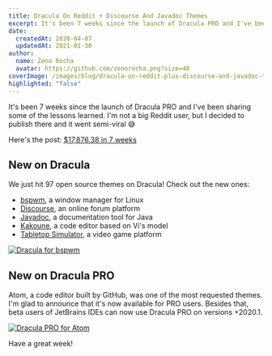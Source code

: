 ```yaml
---
title: Dracula On Reddit + Discourse And Javadoc Themes
excerpt: It's been 7 weeks since the launch of Dracula PRO and I've been sharing some of the lessons learned. I'm not a big Reddit user, but I decided to publish there and it went semi-viral.
date:
  createdAt: 2020-04-07
  updatedAt: 2021-01-30
author:
  name: Zeno Rocha
  avatar: https://github.com/zenorocha.png?size=48
coverImage: /images/blog/dracula-on-reddit-plus-discourse-and-javadoc-themes-a.png
highlighted: "false"
---
```


It's been 7 weeks since the launch of Dracula PRO and I've been sharing some of the lessons learned. I'm not a big Reddit user, but I decided to publish there and it went semi-viral 😅

Here's the post: [$17,876.38 in 7 weeks](https://www.reddit.com/r/Entrepreneur/comments/fub13w/1787638_in_7_weeks/)

## New on Dracula

We just hit 97 open source themes on Dracula! Check out the new ones:

- [bspwm](/bspwm), a window manager for Linux
- [Discourse](/discourse), an online forum platform
- [Javadoc](/javadoc), a documentation tool for Java
- [Kakoune](/kakoune), a code editor based on Vi's model
- [Tabletop Simulator](/tabletop-simulator), a video game platform

[![Dracula for bspwm](/images/blog/dracula-on-reddit-plus-discourse-and-javadoc-themes-a.png)](/bspwm)

## New on Dracula PRO

Atom, a code editor built by GitHub, was one of the most requested themes. I'm glad to announce that it's now available for PRO users. Besides that, beta users of JetBrains IDEs can now use Dracula PRO on versions +2020.1.

[![Dracula PRO for Atom](/images/blog/dracula-on-reddit-plus-discourse-and-javadoc-themes-b.jpg)](/pro)

Have a great week!
